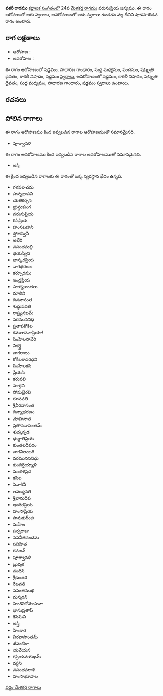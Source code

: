 {{Infobox ragam
	| name          	= వకరీ
	| synonym	    	= 
	| mela          	= 
	| chakra        	= 
	| janaka        	= 
	| type          	= శాడవ-ఔడవ
	| arohanam      	= {{svaraC|S|G2|M1|P|D3|N3|S'}} 
	| avarohanam    	= {{svaraC|S'|N3|D3|M1|G2|S}}
	| jeeva         	=
	| chhaya        	=
	| nyasa         	=
	| vishesha      	= 
	| equivalent  		= 
}}
{{కర్ణాటక సంగీత రాగాలు}}
'''వకరీ రాగము''' [[కర్ణాటక సంగీతం]]లో 24వ [[మేళకర్త రాగము]] వరునుప్రియ జన్యము.  ఈ రాగం ఆరోహణలో ఆరు స్వరాలు, అవరోహణంలో ఐదు స్వరాలు ఉండడం వల్ల దీనిని షాడవ-ఔడవ రాగం అంటారు.


==రాగ లక్షణాలు==


* ఆరోహణ : {{svaraC|S|G2|M1|P|D3|N3|S'}} 
* అవరోహణ : {{svaraC|S'|N3|D3|M1|G2|S}}

ఈ రాగం ఆరోహణంలో షడ్జమం, సాధారణ గాంధారం, సుద్ద మధ్యమం, పంచమం, షట్శృతి దైవతం, కాకలీ నిషాదం, షడ్జమం [[స్వరాలు]], అవరోహణంలో షడ్జమం, కాకలీ నిషాదం, షట్శృతి దైవతం, సుద్ద మధ్యమం, సాధారణ గాంధారం, షడ్జమం [[స్వరాలు]] ఉంటాయి.

==రచనలు==



==పోలిన రాగాలు==
ఈ రాగం ఆరోహణము కింద ఇవ్వబడిన రాగాల ఆరోహణముతో సమానమైనది.
* పూర్వావళి

ఈ రాగం అవరోహణము కింద ఇవ్వబడిన రాగాల అవరోహణముతో సమానమైనది.
* అస్తి

ఈ క్రింద ఇవ్వబడిన రాగాలకు ఈ రాగంతో ఒక్క స్వరస్థాన భేదం ఉన్నది.
* గళపఞచమ
* హస్యభాసని
* యతికర్సన
* భ్రున్గుకుంగ
* వరునుప్రియ
* రిసిప్రియ
* హంసబహని
* ష్రోతస్వినీ
* అభేరి
* వసంతమల్లి
* భయస్విని
* భాస్కరప్రియ
* నాగభరణం
* కర్పూరము
* ఇంద్రప్రియ
* సూర్యకాంతలు
* మాలిని
* దినవాసంత
* శుద్ధుపవతి
* రాప్త్యనఖమ్
* వరముననిధి
* ప్రతాపకోకిల
* కమలాసనాప్రియా!
* సింహేలసావేరి
* వికర్ణై
* నాగరాజం
* కోకిలకావరధని
* సింహేలకపి
* ప్రేయసి
* కరువలి
* మార్గవి
* సోమభైరవి
* రూపవతి
* శ్రీవీరవాసంత
* దివ్యాభరణం
* మోహనాత
* ప్రతాపవాసంతమ్
* శుధ్కన్నడ
* ధుర్జాతిప్రియ
* కుంతలదీపరం
* నాగనిలంబరి
* వరమునసనిధు
* కుందిరైయ్యాళి
* మంగళప్రద
* కపిల
* పినాకినీ
* లవణ్యవతి
* శ్రీభానుదీప
* ఇందిరప్రియ
* హంసాప్రియ
* సామకుర్ంజి
* మహేల
* పర్వరాజు
* నవనీతపంచమ
* సనిహిత
* రవణన్
* పూర్వావళి
* బ్రువుక
* నందిని
* శ్రీకుంజరి
* రేఖవతి
* వసంతముఖి
* మన్మగన్
* హిండొలోమోహనా
* భానుప్రతాప్
* కెసెమిని
* అస్తి
* హింకారి
* వీరవాసాంతమ్
* జీవంటికా
* యవేయన
* గప్రియనయఖమ్
* వర్ధిని
* వసంతవరాళి
* హంసాభూపాల



[[వర్గం:మేళకర్త రాగాలు]]